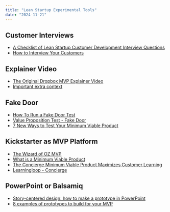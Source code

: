 ```yaml
---
title: "Lean Startup Experimental Tools"
date: "2024-11-21"
---
```


## Customer Interviews

- [A Checklist of Lean Startup Customer Development Interview Questions](https://arg0s.in/lean-startup-customer-development-interviews.html)
- [How to Interview Your Customers](https://customerdevlabs.com/2013/11/05/how-i-interview-customers/)

## Explainer Video

- [The Original Dropbox MVP Explainer Video](https://www.shortform.com/blog/dropbox-mvp-explainer-video/)
- [Important extra context](https://blog.launchtomorrow.com/dropbox-mvpexplainer-video-youre-missing-most-of-the-story/)

## Fake Door

- [How To Run a Fake Door Test](https://www.productspike.org/post/how-to-run-a-fake-door-test)
- [Value Proposition Test - Fake Door](https://kromatic.com/real-startup-book/4-evaluative-market-experiment/fake-door-smoke-test)
- [7 New Ways to Test Your Minimum Viable Product](https://www.sitepoint.com/7-new-ways-to-test-your-minimum-viable-product/)

## Kickstarter as MVP Platform

- [The Wizard of OZ MVP](https://www.yarandin.com/en/wizard-of-oz-mvp)
- [What is a Minimum Viable Product](https://rubygarage.org/blog/what-is-a-minimum-viable-product)
- [The Concierge Minimum Viable Product Maximizes Customer Learning](https://ibuildmvps.com/blog/the-concierge-minimum-viable-product-maximizes-customer-learning/)
- [Learningloop - Concierge](https://learningloop.io/plays/concierge)

## PowerPoint or Balsamiq

- [Story-centered design: how to make a prototype in PowerPoint](https://library.gv.com/story-centered-design-how-to-make-a-prototype-in-powerpoint-8ffd7ae084ec)
- [8 examples of prototypes to build for your MVP](https://www.productboard.com/blog/8-prototypes-examples-mvp/)
